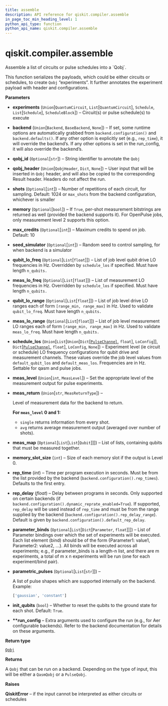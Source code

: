 ```yaml
---
title: assemble
description: API reference for qiskit.compiler.assemble
in_page_toc_min_heading_level: 1
python_api_type: function
python_api_name: qiskit.compiler.assemble
---
```


# qiskit.compiler.assemble

<Function id="qiskit.compiler.assemble" name="assemble" isDedicatedPage={true} github="https://github.com/qiskit/qiskit/tree/stable/0.18/qiskit/compiler/assembler.py" signature="assemble(experiments, backend=None, qobj_id=None, qobj_header=None, shots=None, memory=False, max_credits=None, seed_simulator=None, qubit_lo_freq=None, meas_lo_freq=None, qubit_lo_range=None, meas_lo_range=None, schedule_los=None, meas_level=<MeasLevel.CLASSIFIED: 2>, meas_return=<MeasReturnType.AVERAGE: 'avg'>, meas_map=None, memory_slot_size=100, rep_time=None, rep_delay=None, parameter_binds=None, parametric_pulses=None, init_qubits=True, **run_config)">
  Assemble a list of circuits or pulse schedules into a `Qobj`.

  This function serializes the payloads, which could be either circuits or schedules, to create `Qobj` “experiments”. It further annotates the experiment payload with header and configurations.

  **Parameters**

  *   **experiments** (`Union`\[`QuantumCircuit`, `List`\[`QuantumCircuit`], `Schedule`, `List`\[`Schedule`], `ScheduleBlock`]) – Circuit(s) or pulse schedule(s) to execute

  *   **backend** (`Union`\[`Backend`, `BaseBackend`, `None`]) – If set, some runtime options are automatically grabbed from `backend.configuration()` and `backend.defaults()`. If any other option is explicitly set (e.g., `rep_time`), it will override the backend’s. If any other options is set in the run\_config, it will also override the backend’s.

  *   **qobj\_id** (`Optional`\[`str`]) – String identifier to annotate the `Qobj`

  *   **qobj\_header** (`Union`\[`QobjHeader`, `Dict`, `None`]) – User input that will be inserted in `Qobj` header, and will also be copied to the corresponding Result header. Headers do not affect the run.

  *   **shots** (`Optional`\[`int`]) – Number of repetitions of each circuit, for sampling. Default: 1024 or `max_shots` from the backend configuration, whichever is smaller

  *   **memory** (`Optional`\[`bool`]) – If `True`, per-shot measurement bitstrings are returned as well (provided the backend supports it). For OpenPulse jobs, only measurement level 2 supports this option.

  *   **max\_credits** (`Optional`\[`int`]) – Maximum credits to spend on job. Default: 10

  *   **seed\_simulator** (`Optional`\[`int`]) – Random seed to control sampling, for when backend is a simulator

  *   **qubit\_lo\_freq** (`Optional`\[`List`\[`float`]]) – List of job level qubit drive LO frequencies in Hz. Overridden by `schedule_los` if specified. Must have length `n_qubits.`

  *   **meas\_lo\_freq** (`Optional`\[`List`\[`float`]]) – List of measurement LO frequencies in Hz. Overridden by `schedule_los` if specified. Must have length `n_qubits.`

  *   **qubit\_lo\_range** (`Optional`\[`List`\[`float`]]) – List of job level drive LO ranges each of form `[range_min, range_max]` in Hz. Used to validate `qubit_lo_freq`. Must have length `n_qubits.`

  *   **meas\_lo\_range** (`Optional`\[`List`\[`float`]]) – List of job level measurement LO ranges each of form `[range_min, range_max]` in Hz. Used to validate `meas_lo_freq`. Must have length `n_qubits.`

  *   **schedule\_los** (`Union`\[`List`\[`Union`\[`Dict`\[[`PulseChannel`](qiskit.pulse.channels#pulsechannel "qiskit.pulse.channels.PulseChannel"), `float`], `LoConfig`]], `Dict`\[[`PulseChannel`](qiskit.pulse.channels#pulsechannel "qiskit.pulse.channels.PulseChannel"), `float`], `LoConfig`, `None`]) – Experiment level (ie circuit or schedule) LO frequency configurations for qubit drive and measurement channels. These values override the job level values from `default_qubit_los` and `default_meas_los`. Frequencies are in Hz. Settable for qasm and pulse jobs.

  *   **meas\_level** (`Union`\[`int`, `MeasLevel`]) – Set the appropriate level of the measurement output for pulse experiments.

  *   **meas\_return** (`Union`\[`str`, `MeasReturnType`]) –

      Level of measurement data for the backend to return.

      **For `meas_level` 0 and 1:**

      *   `single` returns information from every shot.
      *   `avg` returns average measurement output (averaged over number of shots).

  *   **meas\_map** (`Optional`\[`List`\[`List`\[`Qubit`]]]) – List of lists, containing qubits that must be measured together.

  *   **memory\_slot\_size** (`int`) – Size of each memory slot if the output is Level 0.

  *   **rep\_time** (*int*) – Time per program execution in seconds. Must be from the list provided by the backend (`backend.configuration().rep_times`). Defaults to the first entry.

  *   **rep\_delay** (*float*) – Delay between programs in seconds. Only supported on certain backends (if `backend.configuration().dynamic_reprate_enabled=True`). If supported, `rep_delay` will be used instead of `rep_time` and must be from the range supplied by the backend (`backend.configuration().rep_delay_range`). Default is given by `backend.configuration().default_rep_delay`.

  *   **parameter\_binds** (`Optional`\[`List`\[`Dict`\[`Parameter`, `float`]]]) – List of Parameter bindings over which the set of experiments will be executed. Each list element (bind) should be of the form \{Parameter1: value1, Parameter2: value2, …}. All binds will be executed across all experiments; e.g., if parameter\_binds is a length-n list, and there are m experiments, a total of m x n experiments will be run (one for each experiment/bind pair).

  *   **parametric\_pulses** (`Optional`\[`List`\[`str`]]) –

      A list of pulse shapes which are supported internally on the backend. Example:

      ```python
      ['gaussian', 'constant']
      ```

  *   **init\_qubits** (`bool`) – Whether to reset the qubits to the ground state for each shot. Default: `True`.

  *   **\*\*run\_config** – Extra arguments used to configure the run (e.g., for Aer configurable backends). Refer to the backend documentation for details on these arguments.

  **Return type**

  [`Qobj`](qiskit.qobj.Qobj "qiskit.qobj.Qobj")

  **Returns**

  A `Qobj` that can be run on a backend. Depending on the type of input, this will be either a `QasmQobj` or a `PulseQobj`.

  **Raises**

  **QiskitError** – if the input cannot be interpreted as either circuits or schedules
</Function>

